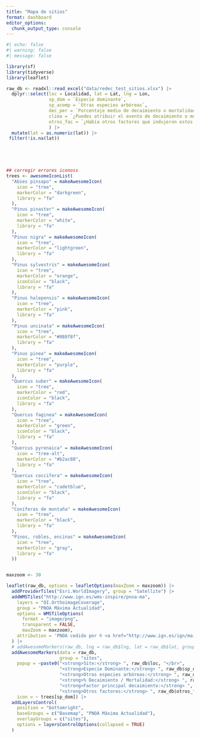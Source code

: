 ```yaml
---
title: "Mapa de sitios"
format: dashboard
editor_options: 
  chunk_output_type: console
---
```


```r
#| echo: false
#| warning: false
#| message: false

library(sf)
library(tidyverse)
library(leaflet)

raw_db <- readxl::read_excel("data/redec_test_sitios.xlsx") |> 
  dplyr::select(loc = Localidad, lat = Lat, lng = Lon, 
                sp_dom = `Especie dominante`, 
                sp_acomp = `Otras especies arbóreas`,
                dec_per = `Porcentaje medio de decaimiento o mortalidad`,
                clima = `¿Puedes atribuir el evento de decaimiento o mortalidad a eventos climáticos?`,
                otros_fac = `¿Había otros factores que indujeron estos eventos además del clima?` 
                ) |> 
  mutate(lat = as.numeric(lat)) |> 
 filter(!is.na(lat))


  
```

```r

```



```r
## corregir errores iconoss 
trees <- awesomeIconList(
  "Abies pinsapo" = makeAwesomeIcon(
    icon = "tree",
    markerColor = "darkgreen",
    library = "fa"
  ),
  "Pinus pinaster" = makeAwesomeIcon(
    icon = "tree",
    markerColor = "white",
    library = "fa"
  ),
  "Pinus nigra" = makeAwesomeIcon(
    icon = "tree",
    markerColor = "lightgreen",
    library = "fa"
  ),
  "Pinus sylvestris" = makeAwesomeIcon(
    icon = "tree",
    markerColor = "orange",
    iconColor = "black",
    library = "fa"
  ),
  "Pinus halepensis" = makeAwesomeIcon(
    icon = "tree",
    markerColor = "pink",
    library = "fa"
  ),
  "Pinus uncinata" = makeAwesomeIcon(
    icon = "tree",
    markerColor = "#088f8f",
    library = "fa"
  ),
  "Pinus pinea" = makeAwesomeIcon(
    icon = "tree",
    markerColor = "purple",
    library = "fa"
  ),
  "Quercus suber" = makeAwesomeIcon(
    icon = "tree",
    markerColor = "red",
    iconColor = "black",
    library = "fa"
  ),
  "Quercus faginea" = makeAwesomeIcon(
    icon = "tree",
    markerColor = "green",
    iconColor = "black",
    library = "fa"
  ),
  "Quercus pyrenaica" = makeAwesomeIcon(
    icon = "tree-alt",
    markerColor = "#b2ac88",
    library = "fa"
  ),
  "Quercus coccifera" = makeAwesomeIcon(
    icon = "tree",
    markerColor = "cadetblue",
    iconColor = "black",
    library = "fa"
  ),
  "Coníferas de montaña" = makeAwesomeIcon(
    icon = "tree",
    markerColor = "black",
    library = "fa"
  ),
  "Pinos, robles, encinas" = makeAwesomeIcon(
    icon = "tree",
    markerColor = "gray",
    library = "fa"
  ))


maxzoom <- 30

leaflet(raw_db, options = leafletOptions(maxZoom = maxzoom)) |>
  addProviderTiles("Esri.WorldImagery", group = "Satellite") |> 
  addWMSTiles("http://www.ign.es/wms-inspire/pnoa-ma",
    layers = "OI.OrthoimageCoverage",
    group = "PNOA Máxima Actualidad",
    options = WMSTileOptions(
      format = "image/png", 
      transparent = FALSE,
      maxZoom = maxzoom),
    attribution = 'PNOA cedido por © <a href="http://www.ign.es/ign/main/index.do" target="_blank">Instituto Geográfico Nacional de España</a>'
  ) |> 
  # addAwesomeMarkers(raw_db, lng = raw_db$lng, lat = raw_db$lat, group = "sites") |> 
  addAwesomeMarkers(data = raw_db,
                    group = "sites",
    popup = ~paste0("<strong>Site:</strong> ", raw_db$loc, "</br>",
                    "<strong>Especie Dominante:</strong> ", raw_db$sp_dom, "</br>",
                    "<strong>Otras especies arbóreas:</strong> ", raw_db$sp_acomp, "</br>",
                    "<strong>% Decaimiento / Mortalidad:</strong> ", raw_db$dec_per,"</br>", 
                    "<strong>Factor principal decaimiento:</strong> ", raw_db$clima,"</br>",
                    "<strong>Otros factores:</strong> ", raw_db$otros_fac,"</br>"),
    icon = ~ trees[sp_dom]) |> 
  addLayersControl(
    position = "bottomright",
    baseGroups = c("Basemap", "PNOA Máxima Actualidad"),
    overlayGroups = c("sites"), 
    options = layersControlOptions(collapsed = TRUE)
  ) 
```


